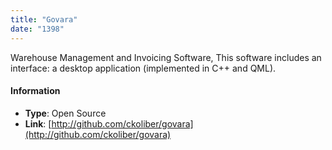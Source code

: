 ```yaml
---
title: "Govara"
date: "1398"
---
```


Warehouse Management and Invoicing Software, This software includes an interface: a desktop application (implemented in C++ and QML).

#### Information

-   **Type**: Open Source
-   **Link**: [http://github.com/ckoliber/govara](http://github.com/ckoliber/govara)
